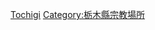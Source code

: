 {{日本行政區劃分類導航|佛寺}}
{{Commonscat|Temples in Tochigi prefecture}}
[[Category:日本各都道府縣佛寺|Tochigi]]
[[Category:栃木縣宗教場所|Category:栃木縣宗教場所]]